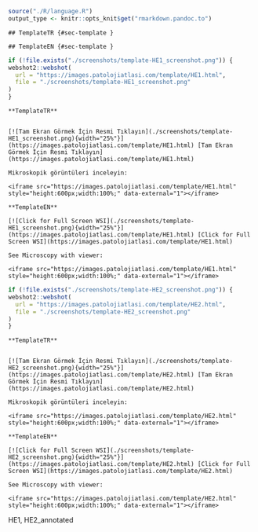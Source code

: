 


```r
source("./R/language.R")
output_type <- knitr::opts_knit$get("rmarkdown.pandoc.to")
```


```asis
## TemplateTR {#sec-template }
```


```asis
## TemplateEN {#sec-template }
```





```r
if (!file.exists("./screenshots/template-HE1_screenshot.png")) {
webshot2::webshot(
  url = "https://images.patolojiatlasi.com/template/HE1.html",
  file = "./screenshots/template-HE1_screenshot.png"
)
}
```



```asis

**TemplateTR**


[![Tam Ekran Görmek İçin Resmi Tıklayın](./screenshots/template-HE1_screenshot.png){width="25%"}](https://images.patolojiatlasi.com/template/HE1.html) [Tam Ekran Görmek İçin Resmi Tıklayın](https://images.patolojiatlasi.com/template/HE1.html)
```


```asis
Mikroskopik görüntüleri inceleyin:

<iframe src="https://images.patolojiatlasi.com/template/HE1.html" style="height:600px;width:100%;" data-external="1"></iframe>

```


```asis

**TemplateEN**

[![Click for Full Screen WSI](./screenshots/template-HE1_screenshot.png){width="25%"}](https://images.patolojiatlasi.com/template/HE1.html) [Click for Full Screen WSI](https://images.patolojiatlasi.com/template/HE1.html)

```



```asis

See Microscopy with viewer:

<iframe src="https://images.patolojiatlasi.com/template/HE1.html" style="height:600px;width:100%;" data-external="1"></iframe>

```





```r
if (!file.exists("./screenshots/template-HE2_screenshot.png")) {
webshot2::webshot(
  url = "https://images.patolojiatlasi.com/template/HE2.html",
  file = "./screenshots/template-HE2_screenshot.png"
)
}
```



```asis

**TemplateTR**


[![Tam Ekran Görmek İçin Resmi Tıklayın](./screenshots/template-HE2_screenshot.png){width="25%"}](https://images.patolojiatlasi.com/template/HE2.html) [Tam Ekran Görmek İçin Resmi Tıklayın](https://images.patolojiatlasi.com/template/HE2.html)
```


```asis
Mikroskopik görüntüleri inceleyin:

<iframe src="https://images.patolojiatlasi.com/template/HE2.html" style="height:600px;width:100%;" data-external="1"></iframe>

```


```asis

**TemplateEN**

[![Click for Full Screen WSI](./screenshots/template-HE2_screenshot.png){width="25%"}](https://images.patolojiatlasi.com/template/HE2.html) [Click for Full Screen WSI](https://images.patolojiatlasi.com/template/HE2.html)

```



```asis

See Microscopy with viewer:

<iframe src="https://images.patolojiatlasi.com/template/HE2.html" style="height:600px;width:100%;" data-external="1"></iframe>

```


HE1, HE2_annotated

